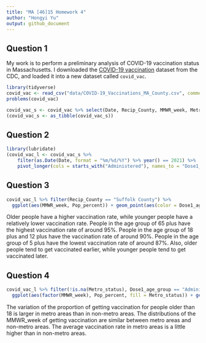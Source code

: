 ```yaml
---
title: "MA [46]15 Homework 4"
author: "Hongyi Yu"
output: github_document
---
```


## Question 1
My work is to perform a preliminary analysis of COVID-19 vaccination status in Massachusetts. I downloaded the
[COVID-19 vaccination](https://data.cdc.gov/Vaccinations/COVID-19-Vaccinations-in-the-United-States-County/8xkx-amqh) dataset from the CDC,
and loaded it into a new dataset called `covid_vac`.

```r
library(tidyverse)
covid_vac <- read_csv("data/COVID-19_Vaccinations_MA_County.csv", comment ="#")
problems(covid_vac)

covid_vac_s <- covid_vac %>% select(Date, Recip_County, MMWR_week, Metro_status, Administered_Dose1_Recip_5PlusPop_Pct, Administered_Dose1_Recip_12PlusPop_Pct, Administered_Dose1_Recip_18PlusPop_Pct, Administered_Dose1_Recip_65PlusPop_Pct)
(covid_vac_s <- as_tibble(covid_vac_s))
```


## Question 2

```r
library(lubridate)
(covid_vac_l <- covid_vac_s %>% 
    filter(as.Date(Date, format = "%m/%d/%Y") %>% year() == 2021) %>%
    pivot_longer(cols = starts_with("Administered"), names_to = "Dose1_age_group", values_to = "Pop_percent"))
```


## Question 3

```r
covid_vac_l %>% filter(Recip_County == "Suffolk County") %>%
  ggplot(aes(MMWR_week, Pop_percent)) + geom_point(aes(color = Dose1_age_group))
```
Older people have a higher vaccination rate, while younger people have a relatively lower vaccination rate. People in the age group of 65 plus have the highest vaccination rate of around 95%. People in the age group of 18 plus and 12 plus have the vaccination rate of around 90%. People in the age group of 5 plus have the lowest vaccination rate of around 87%. Also, older people tend to get vaccinated earlier, while younger people tend to get vaccinated later. 


## Question 4

```r
covid_vac_l %>% filter(!is.na(Metro_status), Dose1_age_group == "Administered_Dose1_Recip_18PlusPop_Pct") %>%
  ggplot(aes(factor(MMWR_week), Pop_percent, fill = Metro_status)) + geom_boxplot()
```
The variation of the proportion of getting vaccination for people older than 18 is larger in metro areas than in non-metro areas. The distributions of the MMWR_week of getting vaccination are similar between metro areas and non-metro areas. The average vaccination rate in metro areas is a little higher than in non-metro areas.


